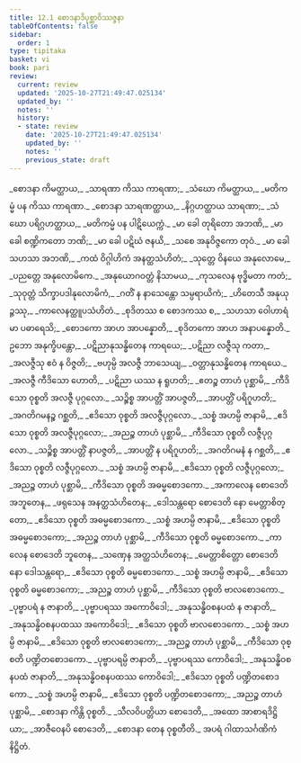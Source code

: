 ```yaml
---
title: 12.1 စောဒနာဒိပုစ္ဆာဝိဿဇ္ဇနာ
tableOfContents: false
sidebar:
  order: 1
type: tipitaka
basket: vi
book: pari
review:
  current: review
  updated: '2025-10-27T21:49:47.025134'
  updated_by: ''
  notes: ''
  history:
  - state: review
    date: '2025-10-27T21:49:47.025134'
    updated_by: ''
    notes: ''
    previous_state: draft
---
```



<ReviewStatus review={frontmatter.review} showDetails={true} />

<HypothesisAnnotation frontmatter={frontmatter} />

<DynamicBreadcrumb />

<Division number="359" book="pari" e="ch" v="5" p="279">

<Paragraph number="1770" type="verses" book="pari">
_စောဒနာ ကိမတ္ထာယ,_  
_သာရဏာ ကိဿ ကာရဏာ;_  
_သံဃော ကိမတ္ထာယ,_  
_မတိကမ္မံ ပန ကိဿ ကာရဏာ._  

</Paragraph>

<Paragraph number="1771" type="verses" book="pari">
_စောဒနာ သာရဏတ္ထာယ,_  
_နိဂ္ဂဟတ္ထာယ သာရဏာ;_  
_သံဃော ပရိဂ္ဂဟတ္ထာယ,_  
_မတိကမ္မံ ပန ပါဋိယေက္ကံ._  

</Paragraph>

<Paragraph number="1772" type="verses" book="pari">
_မာ ခေါ တုရိတော အဘဏိ,_  
_မာ ခေါ စဏ္ဍိကတော ဘဏိ;_  
_မာ ခေါ ပဋိဃံ ဇနယိ,_  
_သစေ အနုဝိဇ္ဇကော တုဝံ._  

</Paragraph>

<Paragraph number="1773" type="verses" book="pari">
_မာ ခေါ သဟသာ အဘဏိ,_  
_ကထံ ဝိဂ္ဂါဟိကံ အနတ္ထသံဟိတံ;_  
_သုတ္တေ ဝိနယေ အနုလောမေ,_  
_ပညတ္တေ အနုလောမိကေ._  

</Paragraph>

<Paragraph number="1774" type="verses" book="pari">
_အနုယောဂဝတ္တံ နိသာမယ,_  
_ကုသလေန ဗုဒ္ဓိမတာ ကတံ;_  
_သုဝုတ္တံ သိက္ခာပဒါနုလောမိကံ,_  
_ဂတိံ န နာသေန္တော သမ္ပရာယိကံ;_  
_ဟိတေသီ အနုယုဉ္ဇဿု,_  
_ကာလေနတ္ထူပသံဟိတံ._  

</Paragraph>

<Paragraph number="1775" type="verses" book="pari">
_စုဒိတဿ စ စောဒကဿ စ,_  
_သဟသာ ဝေါဟာရံ မာ ပဓာရေသိ;_  
_စောဒကော အာဟ အာပန္နောတိ,_  
_စုဒိတကော အာဟ အနာပန္နောတိ._  

</Paragraph>

<Paragraph number="1776" type="verses" book="pari">
ဥဘော အနုက္ခိပန္တော,_  
_ပဋိညာနုသန္ဓိတေန ကာရယေ;_  
_ပဋိညာ လဇ္ဇီသု ကတာ,_  
_အလဇ္ဇီသု ဧဝံ န ဝိဇ္ဇတိ;_  
_ဗဟုမ္ပိ အလဇ္ဇီ ဘာသေယျ,_  
_ဝတ္တာနုသန္ဓိတေန ကာရယေ._  

</Paragraph>

<Paragraph number="1777" type="verses" book="pari">
_အလဇ္ဇီ ကီဒိသော ဟောတိ,_  
_ပဋိညာ ယဿ န ရူဟတိ;_  
_ဧတဉ္စ တာဟံ ပုစ္ဆာမိ,_  
_ကီဒိသော ဝုစ္စတိ အလဇ္ဇီ ပုဂ္ဂလော._  

</Paragraph>

<Paragraph number="1778" type="verses" book="pari">
_သဉ္စိစ္စ အာပတ္တိံ အာပဇ္ဇတိ,_  
_အာပတ္တိံ ပရိဂူဟတိ;_  
_အဂတိဂမနဉ္စ ဂစ္ဆတိ,_  
_ဧဒိသော ဝုစ္စတိ အလဇ္ဇီပုဂ္ဂလော._  

</Paragraph>

<Paragraph number="1779" type="verses" book="pari">
_သစ္စံ အဟမ္ပိ ဇာနာမိ,_  
_ဧဒိသော ဝုစ္စတိ အလဇ္ဇီပုဂ္ဂလော;_  
_အညဉ္စ တာဟံ ပုစ္ဆာမိ,_  
_ကီဒိသော ဝုစ္စတိ လဇ္ဇီပုဂ္ဂလော._  

</Paragraph>

<Paragraph number="1780" type="verses" book="pari">
_သဉ္စိစ္စ အာပတ္တိံ နာပဇ္ဇတိ,_  
_အာပတ္တိံ န ပရိဂူဟတိ;_  
_အဂတိဂမနံ န ဂစ္ဆတိ,_  
_ဧဒိသော ဝုစ္စတိ လဇ္ဇီပုဂ္ဂလော._  

</Paragraph>

<Paragraph number="1781" type="verses" book="pari">
_သစ္စံ အဟမ္ပိ ဇာနာမိ,_  
_ဧဒိသော ဝုစ္စတိ လဇ္ဇီပုဂ္ဂလော;_  
_အညဉ္စ တာဟံ ပုစ္ဆာမိ,_  
_ကီဒိသော ဝုစ္စတိ အဓမ္မစောဒကော._  

</Paragraph>

<Paragraph number="1782" type="verses" book="pari">
_အကာလေန စောဒေတိ အဘူတေန,_  
_ဖရုသေန အနတ္ထသံဟိတေန;_  
_ဒေါသန္တရော စောဒေတိ နော မေတ္တာစိတ္တော,_  
_ဧဒိသော ဝုစ္စတိ အဓမ္မစောဒကော._  

</Paragraph>

<Paragraph number="1783" type="verses" book="pari">
_သစ္စံ အဟမ္ပိ ဇာနာမိ,_  
_ဧဒိသော ဝုစ္စတိ အဓမ္မစောဒကော;_  
_အညဉ္စ တာဟံ ပုစ္ဆာမိ,_  
_ကီဒိသော ဝုစ္စတိ ဓမ္မစောဒကော._  

</Paragraph>

<Paragraph number="1784" type="verses" book="pari">
_ကာလေန စောဒေတိ ဘူတေန,_  
_သဏှေန အတ္ထသံဟိတေန;_  
_မေတ္တာစိတ္တော စောဒေတိ နော ဒေါသန္တရော,_  
_ဧဒိသော ဝုစ္စတိ ဓမ္မစောဒကော._  

</Paragraph>

<Paragraph number="1785" type="verses" book="pari">
_သစ္စံ အဟမ္ပိ ဇာနာမိ,_  
_ဧဒိသော ဝုစ္စတိ ဓမ္မစောဒကော;_  
_အညဉ္စ တာဟံ ပုစ္ဆာမိ,_  
_ကီဒိသော ဝုစ္စတိ ဗာလစောဒကော._  

</Paragraph>

<Paragraph number="1786" type="verses" book="pari">
_ပုဗ္ဗာပရံ န ဇာနာတိ,_  
_ပုဗ္ဗာပရဿ အကောဝိဒေါ;_  
_အနုသန္ဓိဝစနပထံ န ဇာနာတိ,_  
_အနုသန္ဓိဝစနပထဿ အကောဝိဒေါ;_  
_ဧဒိသော ဝုစ္စတိ ဗာလစောဒကော._  

</Paragraph>

<Paragraph number="1787" type="verses" book="pari">
_သစ္စံ အဟမ္ပိ ဇာနာမိ,_  
_ဧဒိသော ဝုစ္စတိ ဗာလစောဒကော;_  
_အညဉ္စ တာဟံ ပုစ္ဆာမိ,_  
_ကီဒိသော ဝုစ္စတိ ပဏ္ဍိတစောဒကော._  

</Paragraph>

<Paragraph number="1788" type="verses" book="pari">
_ပုဗ္ဗာပရမ္ပိ ဇာနာတိ,_  
_ပုဗ္ဗာပရဿ ကောဝိဒေါ;_  
_အနုသန္ဓိဝစနပထံ ဇာနာတိ,_  
_အနုသန္ဓိဝစနပထဿ ကောဝိဒေါ;_  
_ဧဒိသော ဝုစ္စတိ ပဏ္ဍိတစောဒကော._  

</Paragraph>

<Paragraph number="1789" type="verses" book="pari">
_သစ္စံ အဟမ္ပိ ဇာနာမိ,_  
_ဧဒိသော ဝုစ္စတိ ပဏ္ဍိတစောဒကော;_  
_အညဉ္စ တာဟံ ပုစ္ဆာမိ,_  
_စောဒနာ ကိန္တိ ဝုစ္စတိ._  

</Paragraph>

<Paragraph number="1790" type="verses" book="pari">
_သီလဝိပတ္တိယာ စောဒေတိ,_  
_အထော အာစာရဒိဋ္ဌိယာ;_  
_အာဇီဝေနပိ စောဒေတိ,_  
_စောဒနာ တေန ဝုစ္စတီတိ._  


</Paragraph>
</Division>

<Paragraph number="1791" type="center" book="pari">
အပရံ ဂါထာသင်္ဂဏိကံ နိဋ္ဌိတံ.
</Paragraph>